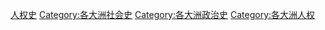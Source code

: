 [[Category:人权史|]]
[[Category:各大洲社会史|Category:各大洲社会史]]
[[Category:各大洲政治史|Category:各大洲政治史]]
[[Category:各大洲人权|Category:各大洲人权]]